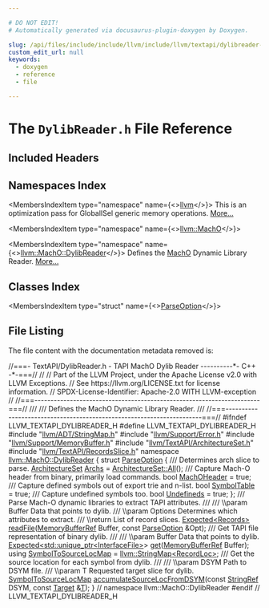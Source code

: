 ```yaml
---

# DO NOT EDIT!
# Automatically generated via docusaurus-plugin-doxygen by Doxygen.

slug: /api/files/include/include/llvm/include/llvm/textapi/dylibreader-h
custom_edit_url: null
keywords:
  - doxygen
  - reference
  - file

---
```





# The `DylibReader.h` File Reference

<DoxygenPage pluginConfig={pluginConfig}>



## Included Headers

<IncludesList>
<IncludesListItem
  filePath="llvm/ADT/StringMap.h"
  permalink="/docs/api/files/include/include/llvm/include/llvm/adt/stringmap-h"
  isLocal="true" />
<IncludesListItem
  filePath="llvm/Support/Error.h"
  permalink="/docs/api/files/include/include/llvm/include/llvm/support/error-h"
  isLocal="true" />
<IncludesListItem
  filePath="llvm/Support/MemoryBuffer.h"
  permalink="/docs/api/files/include/include/llvm/include/llvm/support/memorybuffer-h"
  isLocal="true" />
<IncludesListItem
  filePath="llvm/TextAPI/ArchitectureSet.h"
  permalink="/docs/api/files/include/include/llvm/include/llvm/textapi/architectureset-h"
  isLocal="true" />
<IncludesListItem
  filePath="llvm/TextAPI/RecordsSlice.h"
  permalink="/docs/api/files/include/include/llvm/include/llvm/textapi/recordsslice-h"
  isLocal="true" />
</IncludesList>

## Namespaces Index

<MembersIndex>

<MembersIndexItem
  type="namespace"
  name={<><a href="/docs/api/namespaces/llvm">llvm</a></>}>
This is an optimization pass for GlobalISel generic memory operations. <a href="/docs/api/namespaces/llvm/#details">More...</a>
</MembersIndexItem>

<MembersIndexItem
  type="namespace"
  name={<><a href="/docs/api/namespaces/llvm/macho">llvm::MachO</a></>}>
</MembersIndexItem>

<MembersIndexItem
  type="namespace"
  name={<><a href="/docs/api/namespaces/llvm/macho/dylibreader">llvm::MachO::DylibReader</a></>}>
Defines the <a href="/docs/api/namespaces/llvm/macho">MachO</a> Dynamic Library Reader. <a href="/docs/api/namespaces/llvm/macho/dylibreader/#details">More...</a>
</MembersIndexItem>

</MembersIndex>

## Classes Index

<MembersIndex>

<MembersIndexItem
  type="struct"
  name={<><a href="/docs/api/structs/llvm/macho/dylibreader/parseoption">ParseOption</a></>}>
</MembersIndexItem>

</MembersIndex>


## File Listing

The file content with the documentation metadata removed is:

<ProgramListing>

<Link id="l00001" /><CodeLine lineNumber="1"><Highlight kind="comment">//===- TextAPI/DylibReader.h - TAPI MachO Dylib Reader ----------&#42;- C++ -&#42;-===//</Highlight><Highlight kind="normal"></Highlight></CodeLine>
<Link id="l00002" /><CodeLine lineNumber="2"><Highlight kind="normal"></Highlight><Highlight kind="comment">//</Highlight><Highlight kind="normal"></Highlight></CodeLine>
<Link id="l00003" /><CodeLine lineNumber="3"><Highlight kind="normal"></Highlight><Highlight kind="comment">// Part of the LLVM Project, under the Apache License v2.0 with LLVM Exceptions.</Highlight><Highlight kind="normal"></Highlight></CodeLine>
<Link id="l00004" /><CodeLine lineNumber="4"><Highlight kind="normal"></Highlight><Highlight kind="comment">// See https://llvm.org/LICENSE.txt for license information.</Highlight><Highlight kind="normal"></Highlight></CodeLine>
<Link id="l00005" /><CodeLine lineNumber="5"><Highlight kind="normal"></Highlight><Highlight kind="comment">// SPDX-License-Identifier: Apache-2.0 WITH LLVM-exception</Highlight><Highlight kind="normal"></Highlight></CodeLine>
<Link id="l00006" /><CodeLine lineNumber="6"><Highlight kind="normal"></Highlight><Highlight kind="comment">//</Highlight><Highlight kind="normal"></Highlight></CodeLine>
<Link id="l00007" /><CodeLine lineNumber="7"><Highlight kind="normal"></Highlight><Highlight kind="comment">//===----------------------------------------------------------------------===//</Highlight><Highlight kind="comment"></Highlight></CodeLine>
<Link id="l00008" /><CodeLine lineNumber="8"><Highlight kind="comment">///</Highlight></CodeLine>
<Link id="l00009" /><CodeLine lineNumber="9"><Highlight kind="comment">/// Defines the MachO Dynamic Library Reader.</Highlight></CodeLine>
<Link id="l00010" /><CodeLine lineNumber="10"><Highlight kind="comment">///</Highlight><Highlight kind="normal"></Highlight></CodeLine>
<Link id="l00011" /><CodeLine lineNumber="11"><Highlight kind="normal"></Highlight><Highlight kind="comment">//===----------------------------------------------------------------------===//</Highlight><Highlight kind="normal"></Highlight></CodeLine>
<Link id="l00012" /><CodeLine lineNumber="12"><Highlight kind="normal"></Highlight></CodeLine>
<Link id="l00013" /><CodeLine lineNumber="13"><Highlight kind="normal"></Highlight><Highlight kind="preprocessor">#ifndef LLVM&#95;TEXTAPI&#95;DYLIBREADER&#95;H</Highlight><Highlight kind="normal"></Highlight></CodeLine>
<Link id="l00014" /><CodeLine lineNumber="14"><Highlight kind="normal"></Highlight><Highlight kind="preprocessor">#define LLVM&#95;TEXTAPI&#95;DYLIBREADER&#95;H</Highlight><Highlight kind="normal"></Highlight></CodeLine>
<Link id="l00015" /><CodeLine lineNumber="15"><Highlight kind="normal"></Highlight></CodeLine>
<Link id="l00016" /><CodeLine lineNumber="16"><Highlight kind="normal"></Highlight><Highlight kind="preprocessor">#include &quot;<a href="/docs/api/files/include/include/llvm/include/llvm/adt/stringmap-h">llvm/ADT/StringMap.h</a>&quot;</Highlight><Highlight kind="normal"></Highlight></CodeLine>
<Link id="l00017" /><CodeLine lineNumber="17"><Highlight kind="normal"></Highlight><Highlight kind="preprocessor">#include &quot;<a href="/docs/api/files/include/include/llvm/include/llvm/support/error-h">llvm/Support/Error.h</a>&quot;</Highlight><Highlight kind="normal"></Highlight></CodeLine>
<Link id="l00018" /><CodeLine lineNumber="18"><Highlight kind="normal"></Highlight><Highlight kind="preprocessor">#include &quot;<a href="/docs/api/files/include/include/llvm/include/llvm/support/memorybuffer-h">llvm/Support/MemoryBuffer.h</a>&quot;</Highlight><Highlight kind="normal"></Highlight></CodeLine>
<Link id="l00019" /><CodeLine lineNumber="19"><Highlight kind="normal"></Highlight><Highlight kind="preprocessor">#include &quot;<a href="/docs/api/files/include/include/llvm/include/llvm/textapi/architectureset-h">llvm/TextAPI/ArchitectureSet.h</a>&quot;</Highlight><Highlight kind="normal"></Highlight></CodeLine>
<Link id="l00020" /><CodeLine lineNumber="20"><Highlight kind="normal"></Highlight><Highlight kind="preprocessor">#include &quot;<a href="/docs/api/files/include/include/llvm/include/llvm/textapi/recordsslice-h">llvm/TextAPI/RecordsSlice.h</a>&quot;</Highlight><Highlight kind="normal"></Highlight></CodeLine>
<Link id="l00021" /><CodeLine lineNumber="21"><Highlight kind="normal"></Highlight></CodeLine>
<Link id="l00022" /><CodeLine lineNumber="22" lineLink="/docs/api/namespaces/llvm/macho/dylibreader"><Highlight kind="normal"></Highlight><Highlight kind="keyword">namespace </Highlight><Highlight kind="normal"><a href="/docs/api/namespaces/llvm/macho/dylibreader">llvm::MachO::DylibReader</a> &#123;</Highlight></CodeLine>
<Link id="l00023" /><CodeLine lineNumber="23"><Highlight kind="normal"></Highlight></CodeLine>
<Link id="l00024" /><CodeLine lineNumber="24" lineLink="/docs/api/structs/llvm/macho/dylibreader/parseoption"><Highlight kind="normal"></Highlight><Highlight kind="keyword">struct </Highlight><Highlight kind="normal"><a href="/docs/api/structs/llvm/macho/dylibreader/parseoption">ParseOption</a> &#123;</Highlight><Highlight kind="comment"></Highlight></CodeLine>
<Link id="l00025" /><CodeLine lineNumber="25"><Highlight kind="comment">  /// Determines arch slice to parse.</Highlight><Highlight kind="normal"></Highlight></CodeLine>
<Link id="l00026" /><CodeLine lineNumber="26" lineLink="/docs/api/structs/llvm/macho/dylibreader/parseoption/#aa36956139c4ba3be2282474bddfd6feb"><Highlight kind="normal">  <a href="/docs/api/classes/llvm/macho/architectureset">ArchitectureSet</a> <a href="/docs/api/structs/llvm/macho/dylibreader/parseoption/#aa36956139c4ba3be2282474bddfd6feb">Archs</a> = <a href="/docs/api/classes/llvm/macho/architectureset/#a0a93b211f78eb5c97ccc38db119ded83">ArchitectureSet::All</a>();</Highlight><Highlight kind="comment"></Highlight></CodeLine>
<Link id="l00027" /><CodeLine lineNumber="27"><Highlight kind="comment">  /// Capture Mach-O header from binary, primarily load commands.</Highlight><Highlight kind="normal"></Highlight></CodeLine>
<Link id="l00028" /><CodeLine lineNumber="28" lineLink="/docs/api/structs/llvm/macho/dylibreader/parseoption/#a216f4ce688097a72977f7b9facf69e20"><Highlight kind="normal">  </Highlight><Highlight kind="keywordtype">bool</Highlight><Highlight kind="normal"> <a href="/docs/api/structs/llvm/macho/dylibreader/parseoption/#a216f4ce688097a72977f7b9facf69e20">MachOHeader</a> = </Highlight><Highlight kind="keyword">true</Highlight><Highlight kind="normal">;</Highlight><Highlight kind="comment"></Highlight></CodeLine>
<Link id="l00029" /><CodeLine lineNumber="29"><Highlight kind="comment">  /// Capture defined symbols out of export trie and n-list.</Highlight><Highlight kind="normal"></Highlight></CodeLine>
<Link id="l00030" /><CodeLine lineNumber="30" lineLink="/docs/api/structs/llvm/macho/dylibreader/parseoption/#a5045d63368401005977181c0daa5057f"><Highlight kind="normal">  </Highlight><Highlight kind="keywordtype">bool</Highlight><Highlight kind="normal"> <a href="/docs/api/structs/llvm/macho/dylibreader/parseoption/#a5045d63368401005977181c0daa5057f">SymbolTable</a> = </Highlight><Highlight kind="keyword">true</Highlight><Highlight kind="normal">;</Highlight><Highlight kind="comment"></Highlight></CodeLine>
<Link id="l00031" /><CodeLine lineNumber="31"><Highlight kind="comment">  /// Capture undefined symbols too.</Highlight><Highlight kind="normal"></Highlight></CodeLine>
<Link id="l00032" /><CodeLine lineNumber="32" lineLink="/docs/api/structs/llvm/macho/dylibreader/parseoption/#a09f7681b53e7be2dcee35a19f45b7b7b"><Highlight kind="normal">  </Highlight><Highlight kind="keywordtype">bool</Highlight><Highlight kind="normal"> <a href="/docs/api/structs/llvm/macho/dylibreader/parseoption/#a09f7681b53e7be2dcee35a19f45b7b7b">Undefineds</a> = </Highlight><Highlight kind="keyword">true</Highlight><Highlight kind="normal">;</Highlight></CodeLine>
<Link id="l00033" /><CodeLine lineNumber="33"><Highlight kind="normal">&#125;;</Highlight></CodeLine>
<Link id="l00034" /><CodeLine lineNumber="34"><Highlight kind="normal"></Highlight><Highlight kind="comment"></Highlight></CodeLine>
<Link id="l00035" /><CodeLine lineNumber="35"><Highlight kind="comment">/// Parse Mach-O dynamic libraries to extract TAPI attributes.</Highlight></CodeLine>
<Link id="l00036" /><CodeLine lineNumber="36"><Highlight kind="comment">///</Highlight></CodeLine>
<Link id="l00037" /><CodeLine lineNumber="37"><Highlight kind="comment">/// \\param Buffer Data that points to dylib.</Highlight></CodeLine>
<Link id="l00038" /><CodeLine lineNumber="38"><Highlight kind="comment">/// \\param Options Determines which attributes to extract.</Highlight></CodeLine>
<Link id="l00039" /><CodeLine lineNumber="39"><Highlight kind="comment">/// \\return List of record slices.</Highlight><Highlight kind="normal"></Highlight></CodeLine>
<Link id="l00040" /><CodeLine lineNumber="40"><Highlight kind="normal"><a href="/docs/api/classes/llvm/expected">Expected&lt;Records&gt;</a> <a href="/docs/api/namespaces/llvm/macho/dylibreader/#a1d593efec1083a71925949203aaf6d31">readFile</a>(<a href="/docs/api/classes/llvm/memorybufferref">MemoryBufferRef</a> Buffer, </Highlight><Highlight kind="keyword">const</Highlight><Highlight kind="normal"> <a href="/docs/api/structs/llvm/macho/dylibreader/parseoption">ParseOption</a> &amp;Opt);</Highlight></CodeLine>
<Link id="l00041" /><CodeLine lineNumber="41"><Highlight kind="normal"></Highlight><Highlight kind="comment"></Highlight></CodeLine>
<Link id="l00042" /><CodeLine lineNumber="42"><Highlight kind="comment">/// Get TAPI file representation of binary dylib.</Highlight></CodeLine>
<Link id="l00043" /><CodeLine lineNumber="43"><Highlight kind="comment">///</Highlight></CodeLine>
<Link id="l00044" /><CodeLine lineNumber="44"><Highlight kind="comment">/// \\param Buffer Data that points to dylib.</Highlight><Highlight kind="normal"></Highlight></CodeLine>
<Link id="l00045" /><CodeLine lineNumber="45"><Highlight kind="normal"><a href="/docs/api/classes/llvm/expected">Expected&lt;std::unique&#95;ptr&lt;InterfaceFile&gt;</a>&gt; <a href="/docs/api/namespaces/llvm/macho/dylibreader/#afb5091148492d06e7d5728aa5f827063">get</a>(<a href="/docs/api/classes/llvm/memorybufferref">MemoryBufferRef</a> Buffer);</Highlight></CodeLine>
<Link id="l00046" /><CodeLine lineNumber="46"><Highlight kind="normal"></Highlight></CodeLine>
<Link id="l00047" /><CodeLine lineNumber="47" lineLink="/docs/api/namespaces/llvm/macho/dylibreader/#a0f5e38d100628a2334de10c6afc491c2"><Highlight kind="normal"></Highlight><Highlight kind="keyword">using </Highlight><Highlight kind="normal"><a href="/docs/api/namespaces/llvm/macho/dylibreader/#a0f5e38d100628a2334de10c6afc491c2">SymbolToSourceLocMap</a> = <a href="/docs/api/classes/llvm/stringmap">llvm::StringMap&lt;RecordLoc&gt;</a>;</Highlight><Highlight kind="comment"></Highlight></CodeLine>
<Link id="l00048" /><CodeLine lineNumber="48"><Highlight kind="comment">/// Get the source location for each symbol from dylib.</Highlight></CodeLine>
<Link id="l00049" /><CodeLine lineNumber="49"><Highlight kind="comment">///</Highlight></CodeLine>
<Link id="l00050" /><CodeLine lineNumber="50"><Highlight kind="comment">/// \\param DSYM Path to DSYM file.</Highlight></CodeLine>
<Link id="l00051" /><CodeLine lineNumber="51"><Highlight kind="comment">/// \\param T Requested target slice for dylib.</Highlight><Highlight kind="normal"></Highlight></CodeLine>
<Link id="l00052" /><CodeLine lineNumber="52"><Highlight kind="normal"><a href="/docs/api/namespaces/llvm/macho/dylibreader/#a0f5e38d100628a2334de10c6afc491c2">SymbolToSourceLocMap</a> <a href="/docs/api/namespaces/llvm/macho/dylibreader/#a1fbf6763e62eb4e5268f421eee37d6b1">accumulateSourceLocFromDSYM</a>(</Highlight><Highlight kind="keyword">const</Highlight><Highlight kind="normal"> <a href="/docs/api/classes/llvm/stringref">StringRef</a> DSYM,</Highlight></CodeLine>
<Link id="l00053" /><CodeLine lineNumber="53"><Highlight kind="normal">                                                 </Highlight><Highlight kind="keyword">const</Highlight><Highlight kind="normal"> <a href="/docs/api/classes/llvm/macho/target">Target</a> &amp;<a href="/docs/api/files/lib/lib/target/lib/target/mips/mips16isellowering-cpp/#a0acb682b8260ab1c60b918599864e2e5">T</a>);</Highlight></CodeLine>
<Link id="l00054" /><CodeLine lineNumber="54"><Highlight kind="normal"></Highlight></CodeLine>
<Link id="l00055" /><CodeLine lineNumber="55"><Highlight kind="normal">&#125; </Highlight><Highlight kind="comment">// namespace llvm::MachO::DylibReader</Highlight><Highlight kind="normal"></Highlight></CodeLine>
<Link id="l00056" /><CodeLine lineNumber="56"><Highlight kind="normal"></Highlight></CodeLine>
<Link id="l00057" /><CodeLine lineNumber="57"><Highlight kind="normal"></Highlight><Highlight kind="preprocessor">#endif </Highlight><Highlight kind="comment">// LLVM&#95;TEXTAPI&#95;DYLIBREADER&#95;H</Highlight><Highlight kind="normal"></Highlight></CodeLine>

</ProgramListing>

</DoxygenPage>
